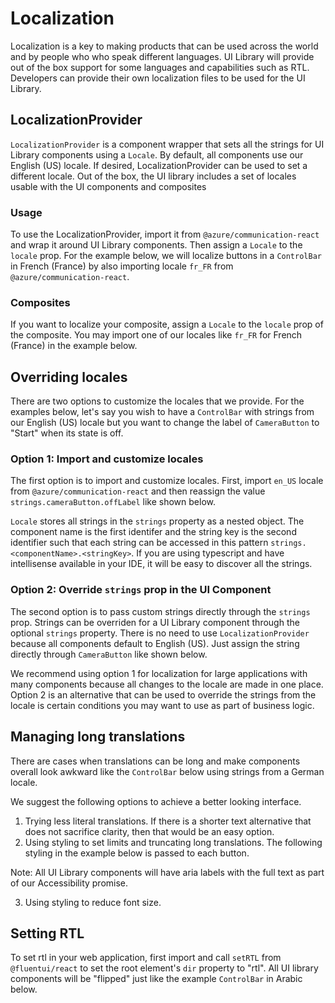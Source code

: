 

<Meta id="localization" title="Localization" />

# Localization

Localization is a key to making products that can be used across the world and by people who who speak different languages.
UI Library will provide out of the box support for some languages and capabilities such as RTL.
Developers can provide their own localization files to be used for the UI Library.

## LocalizationProvider

`LocalizationProvider` is a component wrapper that sets all the strings for UI Library components using a `Locale`. By default, all
components use our English (US) locale. If desired, LocalizationProvider can be used to set a different locale. Out of the box,
the UI library includes a set of locales usable with the UI components and composites

### Usage

To use the LocalizationProvider, import it from `@azure/communication-react` and wrap it around UI Library components. Then assign a `Locale` to the `locale` prop.
For the example below, we will localize buttons in a `ControlBar` in French (France) by also importing locale `fr_FR` from `@azure/communication-react`.

<Source code={LocalizationProviderSnippetText} />

<Canvas withSource="none">
  <LocalizationProviderSnippet />
</Canvas>

### Composites

If you want to localize your composite, assign a `Locale` to the `locale` prop of the composite. You may import one of our locales like `fr_FR` for French (France)
in the example below.

<Source code={LocalizedComposites} />

## Overriding locales

There are two options to customize the locales that we provide. For the examples below, let's say you wish to have a `ControlBar`
with strings from our English (US) locale but you want to change the label of `CameraButton` to "Start" when its state is off.

### Option 1: Import and customize locales

The first option is to import and customize locales. First, import `en_US` locale from `@azure/communication-react` and then reassign the
value `strings.cameraButton.offLabel` like shown below.

<Source code={CustomLocaleSnippetText} />

<Canvas withSource="none">
  <CustomLocaleSnippet />
</Canvas>

`Locale` stores all strings in the `strings` property as a nested object. The component name is the first identifer and the string key is
the second identifier such that each string can be accessed in this pattern `strings.<componentName>.<stringKey>`. If you are using
typescript and have intellisense available in your IDE, it will be easy to discover all the strings.

### Option 2: Override `strings` prop in the UI Component

The second option is to pass custom strings directly through the `strings` prop. Strings can be overriden for a UI Library
component through the optional `strings` property. There is no need to use `LocalizationProvider` because all
components default to English (US). Just assign the string directly through `CameraButton` like shown below.

<Source code={StringsPropertySnippetText} />

<Canvas withSource="none">
  <StringsPropertySnippet />
</Canvas>

We recommend using option 1 for localization for large applications with many components because all changes to the locale are made in one place. Option 2 is
an alternative that can be used to override the strings from the locale is certain conditions you may want to use as part of business logic.

## Managing long translations

There are cases when translations can be long and make components overall look awkward like the `ControlBar` below using strings from a German locale.

<Canvas withSource="none">
  <LongTranslationsSnippet />
</Canvas>

We suggest the following options to achieve a better looking interface.

1. Trying less literal translations. If there is a shorter text alternative that does not sacrifice clarity, then that would be an easy option.
2. Using styling to set limits and truncating long translations. The following styling in the example below is passed to each button.

<Source code={TruncationSnippetText} />
<Canvas withSource="none">
  <TruncationSnippet />
</Canvas>

Note: All UI Library components will have aria labels with the full text as part of our Accessibility promise.

3. Using styling to reduce font size.

## Setting RTL

To set rtl in your web application, first import and call `setRTL` from `@fluentui/react` to set the root element's `dir` property to "rtl".
All UI library components will be "flipped" just like the example `ControlBar` in Arabic below.

<Source code={SetRTLSnippetText} />

<!-- Snippet is not actually using setRTL in this canvas because it would set the entire doc page and all the canvas examples to be RTL -->

<Canvas withSource="none">
  <SetRTLForCanvasSnippet />
</Canvas>
